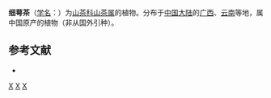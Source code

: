 {{Speciesbox 
| taxon = Camellia parvisepala
| authority =  Chang
}}

'''细萼茶'''（[[学名|学名]]：{{lang|la|''Camellia parvisepala''}}）为[[山茶科|山茶科]][[山茶属|山茶属]]的植物。分布于[[中国大陆|中国大陆]]的[[广西|广西]]、[[云南|云南]]等地，属中国原产的植物（非从国外引种）。

== 参考文献 ==
<div class="references-small">
* {{cite web| url =http://www.bioinfo.cn/db05/KmzwSpecies.php?action=view&id=29015| title =细萼茶| work =《中国高等植物数据库全库》| publisher =中国科学院微生物研究所| author =昆明植物研究所| accessdate =2009-02-26| deadurl =yes| archiveurl =https://web.archive.org/web/20160305095859/http://www.bioinfo.cn/db05/KmzwSpecies.php?action=view&id=29015| archivedate =2016-03-05}}
</div>
{{Taxonbar|from=Q15232720}}

[[Category:广西植物|X]]
[[Category:云南植物|X]]
[[Category:山茶属|X]]